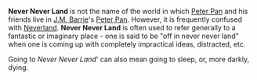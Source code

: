 '''Never Never Land''' is not the name of the world in which [[Peter Pan]] and his friends live in [[J.M. Barrie]]'s [[Peter Pan]]. However, it is frequently confused with [[Neverland]]. '''Never Never Land''' is often used to refer generally to a fantastic or imaginary place - one is said to be "off in never never land" when one is coming up with completely impractical ideas, distracted, etc.

Going to ''Never Never Land''' can also mean going to sleep, or, more darkly, dying.

{{msg:vfd}}
